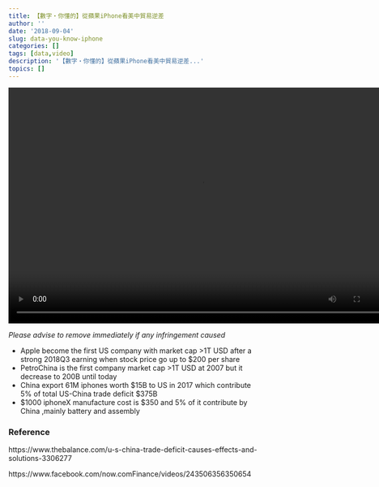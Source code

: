 ```yaml
---
title: 【數字‧你懂的】從蘋果iPhone看美中貿易逆差
author: ''
date: '2018-09-04'
slug: data-you-know-iphone
categories: []
tags: [data,video]
description: '【數字‧你懂的】從蘋果iPhone看美中貿易逆差...' 
topics: []
---
```



<video width="760" height="465" controls>
  <source src="/img/data_you_know_gc_us_trade.mp4" type="video/mp4">
</video>
*Please advise to remove immediately if any infringement caused*

- Apple become the first US company with market cap >1T USD after a strong 2018Q3 earning when stock price go up to $200 per share
- PetroChina is the first company market cap >1T USD at 2007 but it decrease to 200B until today
- China export 61M iphones worth $15B  to US in 2017 which contribute 5% of total US-China trade deficit $375B
- $1000 iphoneX manufacture cost is $350 and 5% of it contribute by China ,mainly battery and assembly



### Reference

https://www.thebalance.com/u-s-china-trade-deficit-causes-effects-and-solutions-3306277

https://www.facebook.com/now.comFinance/videos/243506356350654





